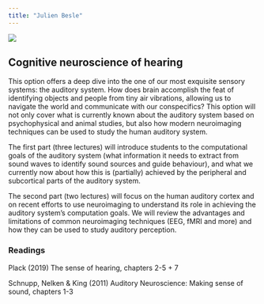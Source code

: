```yaml
---
title: "Julien Besle"
---
```


![](images/Photo_2022_square_small.jpeg)

## Cognitive neuroscience of hearing

This option offers a deep dive into the one of our most exquisite sensory systems: the auditory system. How does brain accomplish the feat of identifying objects and people from tiny air vibrations, allowing us to navigate the world and communicate with our conspecifics? This option will not only cover what is currently known about the auditory system based on psychophysical and animal studies, but also how modern neuroimaging techniques can be used to study the human auditory system.

The first part (three lectures) will introduce students to the computational goals of the auditory system (what information it needs to extract from sound waves to identify sound sources and guide behaviour), and what we currently now about how this is (partially) achieved by the peripheral and subcortical parts of the auditory system.

The second part (two lectures) will focus on the human auditory cortex and on recent efforts to use neuroimaging to understand its role in achieving the auditory system's computation goals. We will review the advantages and limitations of common neuroimaging techniques (EEG, fMRI and more) and how they can be used to study auditory perception.


### Readings

Plack (2019) The sense of hearing, chapters 2-5 + 7

Schnupp, Nelken & King (2011) Auditory Neuroscience: Making sense of sound, chapters 1-3